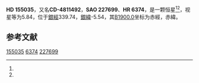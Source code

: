 {{Starbox begin
| name = HD 155035
}}
{{Starbox observe
| epoch = [[J2000.0|J2000.0]]
| constell = {{星座名待查}}<ref name=SIMBAD>{{cite web
 | url=http://simbad.u-strasbg.fr/simbad/sim-id?Ident=HR+6374
 | title=Pulsating variable Star
 | publisher=Centre de Données astronomiques de Strasbourg
 | work=SIMBAD
 | accessdate=2012-07-13
 | archive-date=2020-10-20
 | archive-url=https://web.archive.org/web/20201020141415/http://simbad.u-strasbg.fr/simbad/sim-id?Ident=HR+6374
 }}</ref><ref name=DATA>{{cite web
 | url=http://vizier.u-strasbg.fr/viz-bin/VizieR-5?-out.add=.&-source=5050&-corr=PK=HR&-out.max=9999&HR=6374
 | title=VizieR Detailed Page
 | accessdate=2012-07-13
 | archive-date=2019-02-16
 | archive-url=https://web.archive.org/web/20190216090216/http://vizier.u-strasbg.fr/viz-bin/VizieR-5?-out.add=.&-source=5050&-corr=PK=HR&-out.max=9999&HR=6374
 | dead-url=no
 }}</ref>
| 星官 = 
| ra = {{RA|17|11|38.9}}<ref name=SIMBAD /><ref name=DATA />
| dec = {{DEC|-48|52|27}}<ref name=SIMBAD /><ref name=DATA />
| appmag_v = 5.84<ref name=SIMBAD /><ref name=DATA />
}}
{{Starbox character
| class = M1-2III<ref name=SIMBAD /><ref name=DATA />
| b-v = 1.84<ref name=SIMBAD /><ref name=DATA />
| u-b = 1.85<ref name=SIMBAD /><ref name=DATA />
| r-i = <ref name=SIMBAD /><ref name=DATA />
| variable = 
}}
{{Starbox astrometry
| radial_v = 1.85
| prop_mo_ra = 15
| parallax = 
| p_error = 
}}
{{Starbox catalog
| names =CD-4811492，[[SAO星表|SAO]] 227699，[[HD星表|HD]] 155035，[[HR星表|HR]] 6374}}
{{Starbox reference |Simbad=HR+6374}}
{{Starbox end}}

'''HD 155035'''，又名'''CD-4811492'''，'''SAO 227699'''、'''HR 6374'''，是一颗恒星<ref name=SIMBAD /><ref name=DATA />，视星等为5.84，位于[[銀道座標系|銀經]]339.74，[[銀道座標系|銀緯]]-5.54，其[[B1900.0|B1900.0]]坐标为赤經{{RA|17|4|2.4}}，赤緯{{DEC|-48|-5.54|52}}。

== 参考文献 ==
{{reflist}}

{{star-stub}}

[[Category:HD和HDE天體|155035]]
[[Category:HR天體|6374]]
[[Category:SAO天體|227699]]